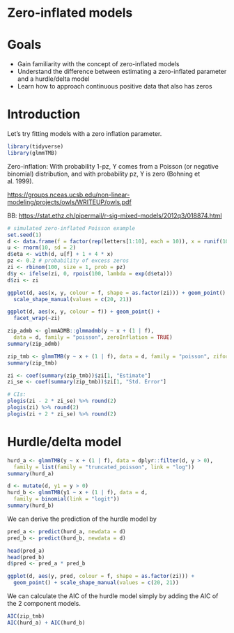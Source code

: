 # Zero-inflated models 

# Goals 

- Gain familiarity with the concept of zero-inflated models
- Understand the difference between estimating a zero-inflated parameter and a hurdle/delta model
- Learn how to approach continuous positive data that also has zeros

# Introduction 

Let's try fitting models with a zero inflation parameter.

```r
library(tidyverse)
library(glmmTMB)
```

Zero-inflation: With probability 1-pz, Y comes from a Poisson (or negative binomial) distribution, and with probability pz, Y is zero (Bohning et al. 1999).

<https://groups.nceas.ucsb.edu/non-linear-modeling/projects/owls/WRITEUP/owls.pdf>

BB: <https://stat.ethz.ch/pipermail/r-sig-mixed-models/2012q3/018874.html>
```r
# simulated zero-inflated Poisson example
set.seed(1)
d <- data.frame(f = factor(rep(letters[1:10], each = 10)), x = runif(100))
u <- rnorm(10, sd = 2)
d$eta <- with(d, u[f] + 1 + 4 * x)
pz <- 0.2 # probability of excess zeros
zi <- rbinom(100, size = 1, prob = pz)
d$y <- ifelse(zi, 0, rpois(100, lambda = exp(d$eta)))
d$zi <- zi

ggplot(d, aes(x, y, colour = f, shape = as.factor(zi))) + geom_point() +
  scale_shape_manual(values = c(20, 21))

ggplot(d, aes(x, y, colour = f)) + geom_point() +
  facet_wrap(~zi)
```

```r
zip_admb <- glmmADMB::glmmadmb(y ~ x + (1 | f), 
  data = d, family = "poisson", zeroInflation = TRUE)
summary(zip_admb)
```

```r
zip_tmb <- glmmTMB(y ~ x + (1 | f), data = d, family = "poisson", ziformula = ~ 1)
summary(zip_tmb)
```


```r
zi <- coef(summary(zip_tmb))$zi[1, "Estimate"]
zi_se <- coef(summary(zip_tmb))$zi[1, "Std. Error"]

# CIs:
plogis(zi - 2 * zi_se) %>% round(2)
plogis(zi) %>% round(2)
plogis(zi + 2 * zi_se) %>% round(2)
```

# Hurdle/delta model

```r
hurd_a <- glmmTMB(y ~ x + (1 | f), data = dplyr::filter(d, y > 0), 
  family = list(family = "truncated_poisson", link = "log"))
summary(hurd_a)
```

```r
d <- mutate(d, y1 = y > 0)
hurd_b <- glmmTMB(y1 ~ x + (1 | f), data = d, 
  family = binomial(link = "logit"))
summary(hurd_b)
```

We can derive the prediction of the hurdle model by 

```r
pred_a <- predict(hurd_a, newdata = d)
pred_b <- predict(hurd_b, newdata = d)

head(pred_a)
head(pred_b)
d$pred <- pred_a * pred_b

ggplot(d, aes(y, pred, colour = f, shape = as.factor(zi))) + 
  geom_point() + scale_shape_manual(values = c(20, 21))
```

We can calculate the AIC of the hurdle model simply by adding the AIC of the 2 component models.

```r
AIC(zip_tmb)
AIC(hurd_a) + AIC(hurd_b)
```
